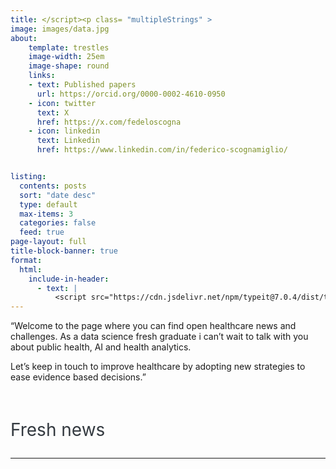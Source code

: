 ```yaml
---
title: </script><p class= "multipleStrings" >
image: images/data.jpg
about:
    template: trestles
    image-width: 25em
    image-shape: round
    links:
    - text: Published papers
      url: https://orcid.org/0000-0002-4610-0950
    - icon: twitter
      text: X
      href: https://x.com/fedeloscogna
    - icon: linkedin
      text: Linkedin
      href: https://www.linkedin.com/in/federico-scognamiglio/


listing:
  contents: posts
  sort: "date desc"
  type: default
  max-items: 3
  categories: false
  feed: true
page-layout: full
title-block-banner: true
format:
  html:
    include-in-header: 
      - text: |
          <script src="https://cdn.jsdelivr.net/npm/typeit@7.0.4/dist/typeit.min.js">
---
```


::: column-body-outset
"Welcome to the page where you can find open healthcare news and challenges. As a data science fresh graduate i can't wait to talk with you about public health, AI and health analytics.

Let's keep in touch to improve healthcare by adopting new strategies to ease evidence based decisions."
:::

<br>


::: column-page
::: {style="font-size: 2em; face: bold; color: #343a40;"}
Fresh news
:::
:::

```{=html}
<script>new TypeIt(".multipleStrings", {
    strings: ["Welcome to the healthcare news and questions blog","If curious about health-data projects you in good company","P.s. contact me for urgent project such as baking a tiramisù"],
    breakLines: false,
    loop: true,
    speed: 40
  }).go();
</script>
```

------------------------------------------------------------------------
